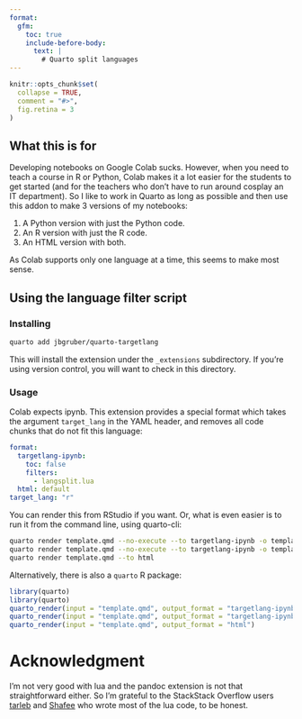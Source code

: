 ```yaml
---
format: 
  gfm:
    toc: true
    include-before-body: 
      text: |
        # Quarto split languages
---
```


<!-- README.md is generated from README.qmd. Please edit that file -->

```r
knitr::opts_chunk$set(
  collapse = TRUE,
  comment = "#>",
  fig.retina = 3
)
```

## What this is for

Developing notebooks on Google Colab sucks.
However, when you need to teach a course in R or Python, Colab makes it a lot easier for the students to get started (and for the teachers who don't have to run around cosplay an IT department).
So I like to work in Quarto as long as possible and then use this addon to make 3 versions of my notebooks:

1. A Python version with just the Python code.
2. An R version with just the R code.
3. An HTML version with both.

As Colab supports only one language at a time, this seems to make most sense.


## Using the language filter script

### Installing

```bash
quarto add jbgruber/quarto-targetlang
```

This will install the extension under the `_extensions` subdirectory. If you're using version control, you will want to check in this directory.

### Usage

Colab expects ipynb.
This extension provides a special format which takes the argument `target_lang` in the YAML header, and removes all code chunks that do not fit this language:

```yaml
format:
  targetlang-ipynb: 
    toc: false
    filters: 
      - langsplit.lua
  html: default
target_lang: "r"
```

You can render this from RStudio if you want.
Or, what is even easier is to run it from the command line, using quarto-cli:

```bash
quarto render template.qmd --no-execute --to targetlang-ipynb -o template-py.ipynb --metadata target_lang:python
quarto render template.qmd --no-execute --to targetlang-ipynb -o template-r.ipynb --metadata target_lang:r
quarto render template.qmd --to html
```

Alternatively, there is also a `quarto` R package:

```r
library(quarto)
library(quarto)
quarto_render(input = "template.qmd", output_format = "targetlang-ipynb", output_file = "template-py.ipynb", execute = FALSE, metadata = list(target_lang = "python"))
quarto_render(input = "template.qmd", output_format = "targetlang-ipynb", output_file = "template-r.ipynb", execute = FALSE, metadata = list(target_lang = "r"))
quarto_render(input = "template.qmd", output_format = "html")
```

# Acknowledgment

I'm not very good with lua and the pandoc extension is not that straightforward either.
So I'm grateful to the StackStack Overflow users [tarleb](https://stackoverflow.com/users/2425163/tarleb) and [Shafee](https://stackoverflow.com/users/10858321/shafee) who wrote most of the lua code, to be honest.
